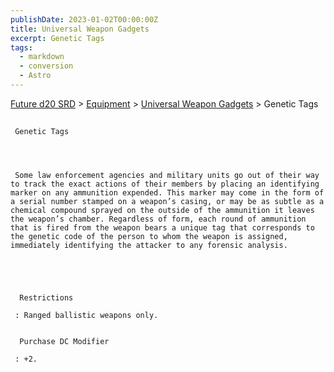 ```yaml
---
publishDate: 2023-01-02T00:00:00Z
title: Universal Weapon Gadgets
excerpt: Genetic Tags
tags:
  - markdown
  - conversion
  - Astro
---
```







[Future d20 SRD](/#futureD20)
     > [Equipment](future-d20-srd-equipment-index)
     > [Universal Weapon Gadgets](future-d20-srd-equipment-gadgets-universal-weapons-index)
     > Genetic Tags
    





## 
     Genetic Tags
    



     Some law enforcement agencies and military units go out of their way to track the exact actions of their members by placing an identifying marker on any ammunition expended. This marker may come in the form of a serial number stamped on a weapon’s casing, or may be as subtle as a chemical compound sprayed on the outside of the ammunition it leaves the weapon’s chamber. Regardless of form, each round of ammunition that is fired from the weapon bears a unique tag that corresponds to the genetic code of the person to whom the weapon is assigned, immediately identifying the attacker to any forensic analysis.
    




      Restrictions
     
     : Ranged ballistic weapons only.
     

      Purchase DC Modifier
     
     : +2.
    




